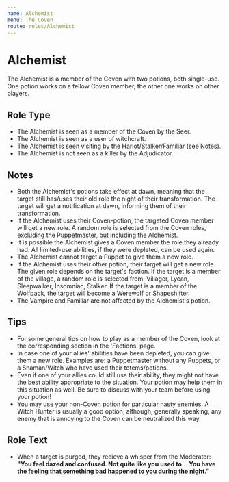 ```yaml
---
name: Alchemist
menu: The Coven
route: roles/Alchemist
---
```


# Alchemist

The Alchemist is a member of the Coven with two potions, both single-use. One potion works on a fellow Coven member, the other one works on other players.

## Role Type

- The Alchemist is seen as a member of the Coven by the Seer.
- The Alchemist is seen as a user of witchcraft.
- The Alchemist is seen visiting by the Harlot/Stalker/Familiar (see Notes).
- The Alchemist is not seen as a killer by the Adjudicator.

## Notes

- Both the Alchemist's potions take effect at dawn, meaning that the target still has/uses their old role the night of their transformation. The target will get a notification at dawn, informing them of their transformation.
- If the Alchemist uses their Coven-potion, the targeted Coven member will get a new role. A random role is selected from the Coven roles, excluding the Puppetmaster, but including the Alchemist.
- It is possible the Alchemist gives a Coven member the role they already had. All limited-use abilities, if they were depleted, can be used again.
- The Alchemist cannot target a Puppet to give them a new role.
- If the Alchemist uses their other potion, their target will get a new role. The given role depends on the target's faction. If the target is a member of the village, a random role is selected from: Villager, Lycan, Sleepwalker, Insomniac, Stalker. If the target is a member of the Wolfpack, the target will become a Werewolf or Shapeshifter.
- The Vampire and Familiar are not affected by the Alchemist's potion.

## Tips

- For some general tips on how to play as a member of the Coven, look at the corresponding section in the 'Factions' page.
- In case one of your allies' abilities have been depleted, you can give them a new role. Examples are: a Puppetmaster without any Puppets, or a Shaman/Witch who have used their totems/potions.
- Even if one of your allies could still use their ability, they might not have the best ability appropriate to the situation. Your potion may help them in this situation as well. Be sure to discuss with your team before using your potion!
- You may use your non-Coven potion for particular nasty enemies. A Witch Hunter is usually a good option, although, generally speaking, any enemy that is annoying to the Coven can be neutralized this way.

## Role Text

- When a target is purged, they recieve a whisper from the Moderator: **"You feel dazed and confused. Not quite like you used to... You have the feeling that something bad happened to you during the night."**
